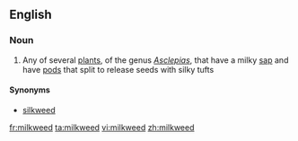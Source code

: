 ==English==

===Noun===
{{en-noun}}

# Any of several [[plant]]s, of the genus ''[[Asclepias]]'', that have a milky [[sap]] and have [[pod]]s that split to release seeds with silky tufts

====Synonyms====
* [[silkweed]]

[[fr:milkweed]]
[[ta:milkweed]]
[[vi:milkweed]]
[[zh:milkweed]]